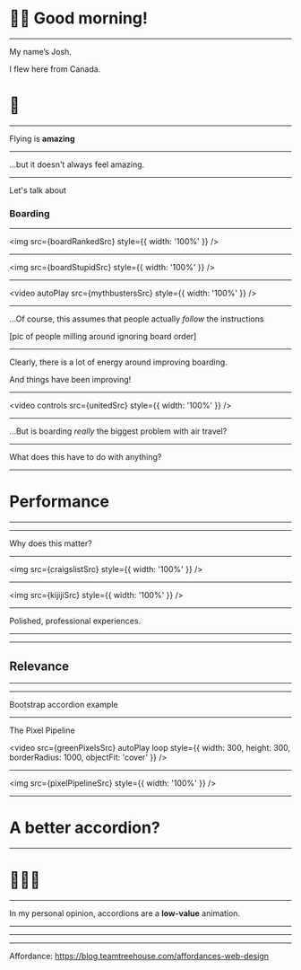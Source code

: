 

# 👋🏻 Good morning!

---

My name’s Josh.

I flew here from Canada.

# 🛫

---

Flying is **amazing**

---

...but it doesn't always feel amazing.

---

Let's talk about

### Boarding

---


<img src={boardRankedSrc} style={{ width: '100%' }} />

---


<img src={boardStupidSrc} style={{ width: '100%' }} />

---


<video autoPlay src={mythbustersSrc} style={{ width: '100%' }} />

---

...Of course, this assumes that people actually _follow_ the instructions

[pic of people milling around ignoring board order]

---

Clearly, there is a lot of energy around improving boarding.

And things have been improving!

---


<video controls src={unitedSrc} style={{ width: '100%' }} />

---

...But is boarding _really_ the biggest problem with air travel?

---

What does this have to do with anything?

---

# Performance

---

<TitleCard />

---

Why does this matter?

<!--

It's easy to make the case for page-load time;
If someone spends more than X seconds staring at a blank screen after
clicking the link to your site, they'll eventually bail. You get less visitors.

-->

---


<img src={craigslistSrc} style={{ width: '100%' }} />

---


<img src={kijijiSrc} style={{ width: '100%' }} />

---

Polished, professional experiences.

<!--

The rest of their experience is really important too. Smooth, jank-free
animations are what make a product feel polished and professional.

People like to use polished, professional experiences. And that's what they're
getting, in native mobile apps.

-->

---


<SpacedRow>
  <Avatar name="Matt G Perry" src={mattPerryDevSrc} />
  <Avatar name="Chantastic" src={chantasticSrc} />
</SpacedRow>

<Footnote
  title="React Podcast #35"
  subtitle="Make the Web Look Great, with Matt Perry"
  href="https://reactpodcast.simplecast.fm/35"
/>

---

## Relevance

<!-- Matt Perry's ideas about the web as a uniquely open platform -->

---

<AnimationIntroScreen title="Accordions" />

---

<!--

Look at the accordion in https://getbootstrap.com/docs/4.0/components/collapse/#accordion-example

Pull up the devtools, to show how much work is done by the GPU and in raster to get each frame painted

-->

<ExternalLink href="https://getbootstrap.com/docs/4.0/components/collapse/#accordion-example">
  Bootstrap accordion example
</ExternalLink>

---


The Pixel Pipeline

<video
  src={greenPixelsSrc}
  autoPlay
  loop
  style={{ width: 300, height: 300, borderRadius: 1000, objectFit: 'cover' }}
/>

---



<img src={pixelPipelineSrc} style={{ width: '100%' }} />

---

# A better accordion?

---

# 🙅🏻‍♀️

---

In my personal opinion, accordions are a **low-value** animation.

---

<AnimationIntroScreen title="Like Button" />

---


<SpacedRow>
  <Tweet tweetContents="Hello React Europe! 👋🏻" />
</SpacedRow>

---

Affordance: https://blog.teamtreehouse.com/affordances-web-design
